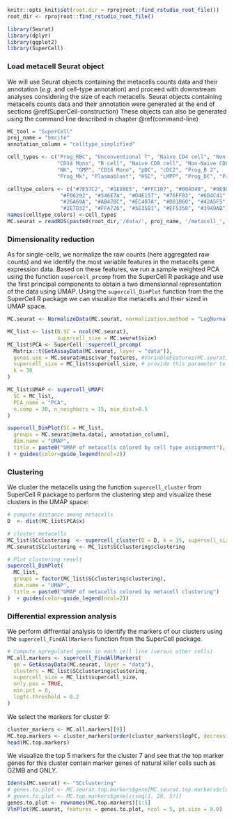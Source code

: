 
[//]: # (Weighted downstream analysis of metacells using R (Seurat))

```r
knitr::opts_knit$set(root.dir = rprojroot::find_rstudio_root_file())
root_dir <- rprojroot::find_rstudio_root_file()
```

```r
library(Seurat)
library(dplyr)
library(ggplot2)
library(SuperCell)
```

### Load metacell Seurat object

We will use Seurat objects containing the metacells counts data and their annotation (*e.g.* and cell-type annotation) and
proceed with downstream analyses considering the size of each metacells.
Seurat objects containing metacells counts data and their annotation were generated at the end of sections \@ref(SuperCell-construction)
These objects can also be generated using the command line described in chapter \@ref(command-line)

```r
MC_tool = "SuperCell"
proj_name = "bmcite"
annotation_column = "celltype_simplified"

cell_types <- c("Prog_RBC", "Unconventional T", "Naive CD4 cell", "Non-Naive CD4 cell",
                "CD14 Mono", "B cell", "Naive CD8 cell", "Non-Naive CD8 cell",
                "NK", "GMP", "CD16 Mono", "pDC", "cDC2", "Prog_B 2",
                "Prog_Mk", "Plasmablast", "HSC", "LMPP", "Prog_DC", "Prog_B 1")

celltype_colors <- c("#7E57C2", "#1E88E5", "#FFC107", "#004D40", "#9E9D24",
                 "#F06292", "#546E7A", "#D4E157", "#76FF03", "#6D4C41",
                 "#26A69A", "#AB47BC", "#EC407A", "#D81B60", "#42A5F5",
                 "#2E7D32", "#FFA726", "#5E35B1", "#EF5350", "#3949AB")
names(celltype_colors) <-cell_types
MC.seurat = readRDS(paste0(root_dir,'/data/', proj_name, '/metacell_', MC_tool,'.rds'))
```


### Dimensionality reduction

As for single-cells, we normalize the raw counts (here aggregated raw counts) and we identify the most variable features in the metacells gene expression data.
Based on these features, we run a sample weighted PCA using the function `supercell_prcomp` from the SuperCell R package
and use the first principal components to obtain a two dimensionnal representation of the data using UMAP.
Using the `supercell_DimPlot` function from the the SuperCell R package we can visualize the metacells and their sized in UMAP space.

```r
MC.seurat <- NormalizeData(MC.seurat, normalization.method = "LogNormalize")

MC_list <- list(N.SC = ncol(MC.seurat),
                supercell_size = MC.seurat$size)
MC_list$PCA <- SuperCell::supercell_prcomp(
  Matrix::t(GetAssayData(MC.seurat, layer = "data")),
  genes.use = MC.seurat@misc$var_features, #VariableFeatures(MC.seurat),   or a new set of HVG can be computed
  supercell_size = MC_list$supercell_size, # provide this parameter to run sample-weighted version of PCA,
  k = 30
)

MC_list$UMAP <- supercell_UMAP(
  SC = MC_list,
  PCA_name = "PCA",
  n.comp = 30, n_neighbors = 15, min_dist=0.5
)

supercell_DimPlot(SC = MC_list,
  groups = MC.seurat@meta.data[, annotation_column],
  dim.name = "UMAP",
  title = paste0("UMAP of metacells colored by cell type assignment"), color.use = celltype_colors
) + guides(color=guide_legend(ncol=2))

```

### Clustering

We cluster the metacells using the function `supercell_cluster` from SuperCell R package to perform the clustering step and visualize these clusters in the UMAP space:
```r
# compute distance among metacells
D  <- dist(MC_list$PCA$x)

# cluster metacells
MC_list$SCclustering  <- supercell_cluster(D = D, k = 15, supercell_size = MC_list$supercell_size)
MC.seurat$SCclustering <- MC_list$SCclustering$clustering

# Plot clustering result
supercell_DimPlot(
  MC_list,
  groups = factor(MC_list$SCclustering$clustering),
  dim.name = "UMAP",
  title = paste0("UMAP of metacells colored by metacell clustering")
)  + guides(color=guide_legend(ncol=2))
```

### Differential expression analysis

We perform diffrential analysis to identify the markers of our clusters using the `supercell_FindAllMarkers` function from the SuperCell package.
```r
# Compute upregulated genes in each cell line (versus other cells)
MC.all.markers <- supercell_FindAllMarkers(
  ge = GetAssayData(MC.seurat, layer = "data"),
  clusters = MC_list$SCclustering$clustering,
  supercell_size = MC_list$supercell_size,
  only.pos = TRUE,
  min.pct = 0,
  logfc.threshold = 0.2
)

```

We select the markers for cluster 9:
```r
cluster_markers <- MC.all.markers[[9]]
MC.top.markers <- cluster_markers[order(cluster_markers$logFC, decreasing = T),]
head(MC.top.markers)
```

We visualize the top 5 markers for the cluster 7 and see that the top marker genes for this cluster contain marker genes of natural killer cells such as GZMB and GNLY.
```r
Idents(MC.seurat) <- "SCclustering"
# genes.to.plot <- MC.seurat.top.markers$gene[MC.seurat.top.markers$cluster == unique(MC.seurat@meta.data[,annotation_column])[1]]
# genes.to.plot <- MC.top.markers$gene[c(seq(1, 20, 5))]
genes.to.plot <- rownames(MC.top.markers)[1:5]
VlnPlot(MC.seurat, features = genes.to.plot, ncol = 5, pt.size = 0.0)  
```
